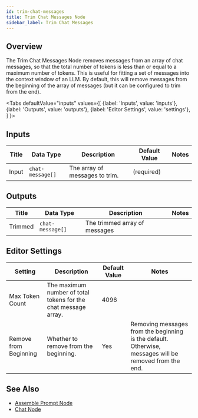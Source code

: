 ```yaml
---
id: trim-chat-messages
title: Trim Chat Messages Node
sidebar_label: Trim Chat Messages
---
```



## Overview

The Trim Chat Messages Node removes messages from an array of chat messages, so that the total number of tokens is less than or equal to a maximum number of tokens. This is useful for fitting a set of messages into the context window of an LLM. By default, this will remove messages from the beginning of the array of messages (but it can be configured to trim from the end).

<Tabs
  defaultValue="inputs"
  values={[
    {label: 'Inputs', value: 'inputs'},
    {label: 'Outputs', value: 'outputs'},
    {label: 'Editor Settings', value: 'settings'},
  ]
}>

<TabItem value="inputs">

## Inputs

| Title      | Data Type  | Description                                                                                            | Default Value                                               | Notes                                                                      |
| ---------- | ---------- | ------------------------------------------------------------------------------------------------------ | ----------------------------------------------------------- | -------------------------------------------------------------------------- |
| Input     | `chat-message[]`   | The array of messages to trim.                                                                | (required)                                                  |    |

</TabItem>

<TabItem value="outputs">

## Outputs

| Title  | Data Type      | Description                 | Notes                                                                                |
| ------ | -------------- | --------------------------- | ------------------------------------------------------------------------------------ |
| Trimmed  | `chat-message[]`     | The trimmed array of messages            |  |

</TabItem>

<TabItem value="settings">

## Editor Settings

| Setting                 | Description                                                                                                                         | Default Value | Notes |
| ----------------------- | ----------------------------------------------------------------------------------------------------------------------------------- | ------------- | ----- |
| Max Token Count                | The maximum number of total tokens for the chat message array.    | 4096    |   |
| Remove from Beginning          | Whether to remove from the beginning.                             | Yes     | Removing messages from the beginning is the default. Otherwise, messages will be removed from the end. |

</TabItem>

</Tabs>

## See Also

- [Assemble Prompt Node](./assemble-prompt)
- [Chat Node](./chat)
